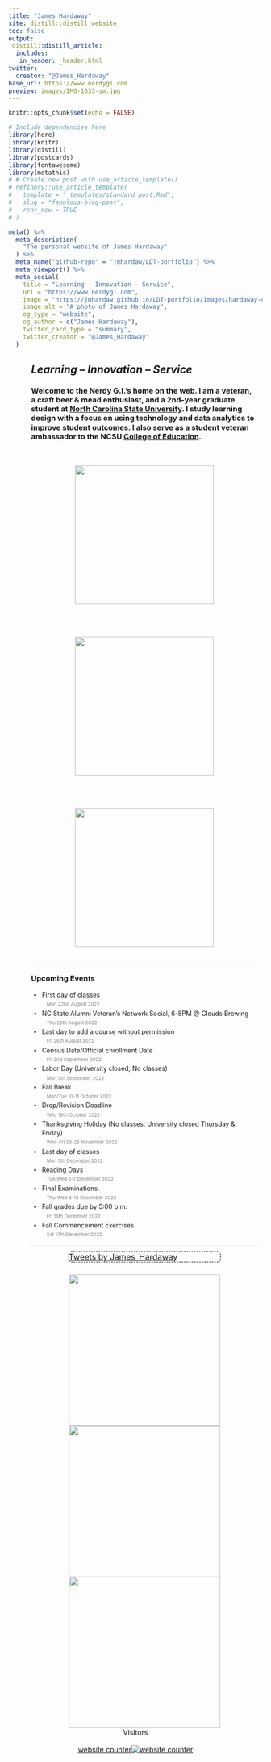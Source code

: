 ```yaml
---
title: "James Hardaway"
site: distill::distill_website
toc: false
output: 
 distill::distill_article:
  includes: 
   in_header: _header.html
twitter:
  creator: "@James_Hardaway"
base_url: https://www.nerdygi.com
preview: images/IMG-1633-sm.jpg
---
```


```r
knitr::opts_chunk$set(echo = FALSE)
```

```r
# Include dependencies here
library(here)
library(knitr)
library(distill)
library(postcards)
library(fontawesome)
library(metathis)
# # Create new post with use_article_template()
# refinery::use_article_template(
#   template = "_templates/standard_post.Rmd",
#   slug = "fabulous-blog-post", 
#   renv_new = TRUE
# )

meta() %>%
  meta_description(
    "The personal website of James Hardaway"
  ) %>%
  meta_name("github-repo" = "jmhardaw/LDT-portfolio") %>%
  meta_viewport() %>%
  meta_social(
    title = "Learning - Innovation - Service",
    url = "https://www.nerdygi.com",
    image = "https://jmhardaw.github.io/LDT-portfolio/images/hardaway-circle.png",
    image_alt = "A photo of James Hardaway",
    og_type = "website",
    og_author = c("James Hardaway"),
    twitter_card_type = "summary",
    twitter_creator = "@James_Hardaway"
  )
```

```{=html}
<style>

d-title {
  display: none!important;
}
.article-header {
  padding-top: 24px;
}
.article-banner {
  width: auto;
  height: auto;
  border: 0;
}
img[src="images/banner.png"] {
  border: 0;
  padding: 0;
  width: 100%;
  margin: 50px 25px 0px 0px;
}
.twitter-border {
 border: 1px dashed black;
 width: 300px;
 position : relative;
 border-radius: 5px;
 margin: 0 auto;
}
.twitter-border::before {
 content: "\f099";
 font-family: "Font Awesome 5 Brands";
 font-weight: 900; 
 font-size: 1.5rem;
 position: absolute;
 top: -15px;
 left: -15px;
}
.twitter-border > p {
  margin-block-start: 0em;
  margin-block-end: 0em;
  margin-bottom: 0em;
}
.home-with-sidebar {
  padding-left: 45px;
  padding-right: 10px;
}
@media (min-width: 1024px) {
  .home-with-sidebar .home-main {
    float: left;
    width: 60%;
  }
}
.home-main {
  margin-top: 10px;
  margin-bottom: 10px;
}
@media (min-width: 1024px) {
  .home-with-sidebar .home-sidebar {
    float: right;
    width: 30%;
    margin-top: 10px;
    padding-top: 24px;
  }
}
.home-sidebar {
  font-size: 16px;
}
.news-container {
  width: 100%;
}
.news-item {
  line-height: 1.45em;
  border-bottom: 1px solid #e3e4F0;
  margin-top: 0px;
  margin-bottom: 0px;
  font-size: 0.9em;
}
.img-item {
	float: left;
	width: 33%;
	padding: 20px
}
.img-container {
	display: flex;
	align-items: center;
  justify-content: center;
  flex-wrap: wrap;
}
.date {
  color: gray;
  display: block;
  font-size: 0.75em;
}
.date::before {
   font-family: "Font Awesome 5 Free";
   font-weight: 900; 
   content: "\f133";
   padding-right: 2px;
}
</style>
```
::: {.home-with-sidebar .l-screen-inset}
::: home-main
## *Learning -- Innovation -- Service*

::: news-container
::: news-item
### Welcome to the Nerdy G.I.'s home on the web. I am a veteran, a craft beer & mead enthusiast, and a 2nd-year graduate student at [North Carolina State University](https://www.ncsu.edu/). I study learning design with a focus on using technology and data analytics to improve student outcomes. I also serve as a student veteran ambassador to the NCSU [College of Education](https://ced.ncsu.edu/).
::: img-container
<a href="https://nerdygi.com/courses.html"><img src="images/portfolio-button.png" class="img-item" style="width:275px"></a>

<a href="https://nerdygi.com/projects.html"><img src="images/projects-button.png" class="img-item" style="width:275px"></a>

<a href="https://nerdygi.com/veterans.html"><img src="images/veterans-button.png" class="img-item" style="width:275px"></a>
:::
:::

::: news-item
### Upcoming Events
<ul>
  <li>First day of classes [Mon 22nd August 2022]{.date} </li>
  <li>NC State Alumni Veteran's Network Social, 6-8PM @ Clouds Brewing [Thu 25th August 2022]{.date} </li>
  <li>Last day to add a course without permission [Fri 26th August 2022]{.date} </li>
  <li>Census Date/Official Enrollment Date [Fri 2nd September 2022]{.date} </li>
  <li>Labor Day (University closed; No classes) [Mon 5th September 2022]{.date} </li>
  <li>Fall Break [Mon/Tue 10-11 October 2022]{.date} </li>
  <li>Drop/Revision Deadline [Wed 19th October 2022]{.date} </li>
  <li>Thanksgiving Holiday (No classes; University closed Thursday & Friday) [Wed-Fri 23-25 November 2022]{.date} </li>
  <li>Last day of classes [Mon 5th December 2022]{.date} </li>
  <li>Reading Days [Tue/Wed 6-7 December 2022]{.date} </li>
  <li>Final Examinations [Thu-Wed 8-14 December 2022]{.date} </li>
  <li>Fall grades due by 5:00 p.m. [Fri 16th December 2022]{.date} </li>
  <li>Fall Commencement Exercises [Sat 17th December 2022]{.date} </li>
</ul>
:::
:::

:::
::: home-sidebar
::: twitter-border
<a class="twitter-timeline" data-height="600" data-width="300"  href="https://twitter.com/James_Hardaway?ref_src=twsrc%5Etfw">Tweets by James_Hardaway</a>
:::

```{=html}
<script async src="https://platform.twitter.com/widgets.js" charset="utf-8"></script>
```

<center>
<a href="https://veterans.ncsu.edu/"><img src="images/vet-svcs-logo3.png" width="300" style="max-width:300px;padding-top:24px;"/></a>
</center>
<center>
<a href="https://getinvolved.ncsu.edu/organization/sva"><img src="images/ncsu-sva-logo3.png" width="300" style="max-width:300px;"/></a>
</center>
<center>
<a href="https://www.youtube.com/channel/UCbV8EkbZG-dj4-APd-NuFVg"><img src="images/youtube.png" width="300" style="max-width:300px;"/></a>
</center>

:::
:::

<center>Visitors<center>
<center>
<div id="sfchc8m4gg883alddgap1pbyl575rdhs6e9"></div>
<script type="text/javascript" src="https://counter7.stat.ovh/private/counter.js?c=hc8m4gg883alddgap1pbyl575rdhs6e9&down=async" async></script>
<br><a href="https://www.freecounterstat.com">website counter</a><noscript><a href="https://www.freecounterstat.com" title="website counter"><img src="https://counter7.stat.ovh/private/freecounterstat.php?c=hc8m4gg883alddgap1pbyl575rdhs6e9" border="0" title="website counter" alt="website counter"></a></noscript>
</div></center>